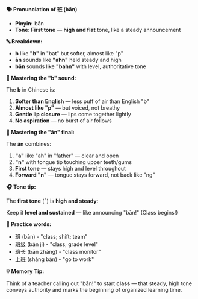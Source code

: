 **🗣️ Pronunciation of 班 (bān)**

- **Pinyin:** bān
- **Tone: First tone** — **high and flat** tone, like a steady announcement

**🔤 Breakdown:**

- **b** like **"b"** in "bat" but softer, almost like "p"
- **ān** sounds like **"ahn"** held steady and high
- **bān** sounds like **"bahn"** with level, authoritative tone

**🎯 Mastering the "b" sound:**

The **b** in Chinese is:

1. **Softer than English** — less puff of air than English "b"
2. **Almost like "p"** — but voiced, not breathy
3. **Gentle lip closure** — lips come together lightly
4. **No aspiration** — no burst of air follows

**🎯 Mastering the "ān" final:**

The **ān** combines:

1. **"a"** like "ah" in "father" — clear and open
2. **"n"** with tongue tip touching upper teeth/gums
3. **First tone** — stays high and level throughout
4. **Forward "n"** — tongue stays forward, not back like "ng"

**🎧 Tone tip:**

The **first tone** (ˉ) is **high and steady**:

Keep it **level and sustained** — like announcing "bān!" (Class begins!)

**📝 Practice words:**

- 班 (bān) - "class; shift; team"
- 班级 (bān jí) - "class; grade level"
- 班长 (bān zhǎng) - "class monitor"
- 上班 (shàng bān) - "go to work"

**💡 Memory Tip:**

Think of a teacher calling out "bān!" to start **class** — that steady, high tone conveys authority
and marks the beginning of organized learning time.
